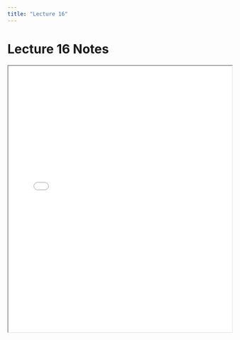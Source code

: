 ```yaml
---
title: "Lecture 16"
---
```


# Lecture 16 Notes

<iframe src="../notes/lecture16.pdf" width="100%" height="600px"></iframe>
